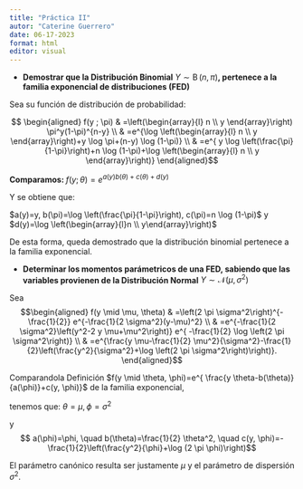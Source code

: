 ```yaml
---
title: "Práctica II"
autor: "Caterine Guerrero"
date: 06-17-2023
format: html
editor: visual
---
```


-   **Demostrar que la Distribución Binomial** $Y \sim \operatorname{B}(n, \pi)$**, pertenece a la familia exponencial de distribuciones (FED)**

Sea su función de distribución de probabilidad:

$$
\begin{aligned}
f(y ; \pi) & =\left(\begin{array}{l}
n \\
y
\end{array}\right) \pi^y(1-\pi)^{n-y} \\
& =e^{\log \left(\begin{array}{l}
n \\
y
\end{array}\right)+y \log \pi+(n-y) \log (1-\pi)} \\
& =e^{ y \log \left(\frac{\pi}{1-\pi}\right)+n \log (1-\pi)+\log \left(\begin{array}{l}
n \\
y
\end{array}\right)}
\end{aligned}$$

**Comparamos: **$f(y;\theta)=e^{a(y)b(\theta)+c(\theta)+d(y)}$

Y se obtiene que:

$a(y)=y,  b(\pi)=\log \left(\frac{\pi}{1-\pi}\right),  c(\pi)=n \log (1-\pi)$ y $d(y)=\log \left(\begin{array}{l}n \\ y\end{array}\right)$

De esta forma, queda demostrado que la distribución binomial pertenece a la familia exponencial.

-   **Determinar los momentos parámetricos de una FED, sabiendo que las variables provienen de la Distribución Normal** $Y \sim \mathcal{N}\left(\mu, \sigma^2\right)$


Sea $$\begin{aligned}
f(y \mid \mu, \theta) & =\left(2 \pi \sigma^2\right)^{-\frac{1}{2}} e^{-\frac{1}{2 \sigma^2}(y-\mu)^2} \\
& =e^{-\frac{1}{2 \sigma^2}\left(y^2-2 y \mu+\mu^2\right)} e^{ -\frac{1}{2} \log \left(2 \pi \sigma^2\right)} \\
& =e^{\frac{y \mu-\frac{1}{2} \mu^2}{\sigma^2}-\frac{1}{2}\left(\frac{y^2}{\sigma^2}+\log \left(2 \pi \sigma^2\right)\right)}.
\end{aligned}$$

Comparandola Definición $f(y \mid \theta, \phi)=e^{ \frac{y \theta-b(\theta)}{a(\phi)}+c(y, \phi)}$ de la familia exponencial, 

tenemos que: $\theta=\mu, \phi=\sigma^2$

y $$
a(\phi)=\phi, \quad b(\theta)=\frac{1}{2} \theta^2, \quad c(y, \phi)=-\frac{1}{2}\left(\frac{y^2}{\phi}+\log (2 \pi \phi)\right)$$

El parámetro canónico resulta ser justamente $\mu$ y el parámetro de dispersión $\sigma^2$.
